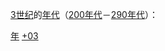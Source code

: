 {{Catnav|頁面分類|历史|歷史學|年代学|年代}}
{{Catnav|頁面分類|人文學科|歷史學|年代学|年代}}

[[3世纪|3世纪]]的[[年代|年代]]（[[200年代|200年代]]－[[290年代|290年代]]）：

{{世纪各年代导航}}

[[Category:3世纪|年]]
[[Category:年代|+03]]